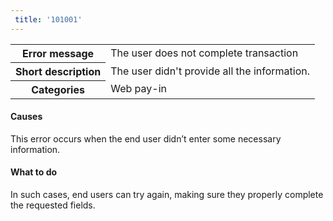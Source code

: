 ```yaml
---  
 title: '101001'  
---  
```

  
<table>
    <tbody>
        <tr>
            <th scope="row"><strong>Error message</strong></th>
            <td>The user does not complete transaction</td>
        </tr>
        <tr>
            <th scope="row"><strong>Short description</strong></th>
            <td>The user didn't provide all the information.</td>
        </tr>
        <tr>
            <th scope="row"><strong>Categories</strong></th>
            <td>  
<div class="label">Web pay-in</div>
</td>
        </tr>
    </tbody>
</table>  

#### Causes  

This error occurs when the end user didn’t enter some necessary information.  

#### What to do  

In such cases, end users can try again, making sure they properly complete the requested fields.  

